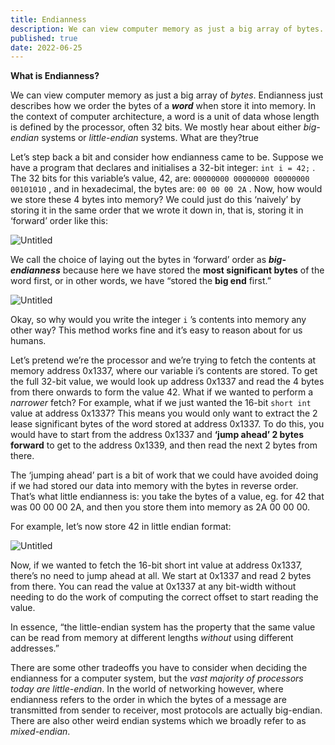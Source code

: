 ```yaml
---
title: Endianness
description: We can view computer memory as just a big array of bytes. Endianness just describes how we order the bytes of a word when store it into memory.
published: true
date: 2022-06-25
---
```


**What is Endianness?**

We can view computer memory as just a big array of *bytes*. Endianness just describes how we order the bytes of a ***word*** when store it into memory. In the context of computer architecture, a word is a unit of data whose length is defined by the processor, often 32 bits. We mostly hear about either *big-endian* systems or *little-endian* systems. What are they?true

Let’s step back a bit and consider how endianness came to be. Suppose we have a program that declares and initialises a 32-bit integer: `int i = 42;` . The 32 bits for this variable’s value, 42, are: `00000000 00000000 00000000 00101010` , and in hexadecimal, the bytes are: `00 00 00 2A` . Now, how would we store these 4 bytes into memory? We could just do this ‘naively’ by storing it in the same order that we wrote it down in, that is, storing it in ‘forward’ order like this:

![Untitled](https://s3.us-west-2.amazonaws.com/secure.notion-static.com/533791c8-c01c-4634-ab85-415f7c91511b/Untitled.png?X-Amz-Algorithm=AWS4-HMAC-SHA256&X-Amz-Content-Sha256=UNSIGNED-PAYLOAD&X-Amz-Credential=AKIAT73L2G45EIPT3X45%2F20220410%2Fus-west-2%2Fs3%2Faws4_request&X-Amz-Date=20220410T012605Z&X-Amz-Expires=86400&X-Amz-Signature=ac80820ce63a8fcac785ca257c45ce5b0bb11828e36df30cba3d2da920d543c4&X-Amz-SignedHeaders=host&response-content-disposition=filename%20%3D%22Untitled.png%22&x-id=GetObject)

We call the choice of laying out the bytes in ‘forward’ order as ***big-endianness*** because here we have stored the **most significant bytes** of the word first, or in other words, we have “stored the **big end** first.”

![Untitled](https://s3.us-west-2.amazonaws.com/secure.notion-static.com/91a6271d-1549-4fa2-938e-32af6916673a/Untitled.png?X-Amz-Algorithm=AWS4-HMAC-SHA256&X-Amz-Content-Sha256=UNSIGNED-PAYLOAD&X-Amz-Credential=AKIAT73L2G45EIPT3X45%2F20220410%2Fus-west-2%2Fs3%2Faws4_request&X-Amz-Date=20220410T012606Z&X-Amz-Expires=86400&X-Amz-Signature=c7d88c218b5fc6b8e915fa955289030a479e7bac06394723526a33f2fc1a3acd&X-Amz-SignedHeaders=host&response-content-disposition=filename%20%3D%22Untitled.png%22&x-id=GetObject)

Okay, so why would you write the integer `i` ’s contents into memory any other way? This method works fine and it’s easy to reason about for us humans.

Let’s pretend we’re the processor and we’re trying to fetch the contents at memory address 0x1337, where our variable i’s contents are stored. To get the full 32-bit value, we would look up address 0x1337 and read the 4 bytes from there onwards to form the value 42. What if we wanted to perform a *narrower* fetch? For example, what if we just wanted the 16-bit `short int` value at address 0x1337? This means you would only want to extract the 2 lease significant bytes of the word stored at address 0x1337. To do this, you would have to start from the address 0x1337 and **‘jump ahead’ 2 bytes forward** to get to the address 0x1339, and then read the next 2 bytes from there.

The ‘jumping ahead’ part is a bit of work that we could have avoided doing if we had stored our data into memory with the bytes in reverse order. That’s what little endianness is: you take the bytes of a value, eg. for 42 that was 00 00 00 2A, and then you store them into memory as 2A 00 00 00.

For example, let’s now store 42 in little endian format:

![Untitled](https://s3.us-west-2.amazonaws.com/secure.notion-static.com/c780c6f2-b28b-4130-a1f0-f55f8dcf948f/Untitled.png?X-Amz-Algorithm=AWS4-HMAC-SHA256&X-Amz-Content-Sha256=UNSIGNED-PAYLOAD&X-Amz-Credential=AKIAT73L2G45EIPT3X45%2F20220410%2Fus-west-2%2Fs3%2Faws4_request&X-Amz-Date=20220410T012620Z&X-Amz-Expires=86400&X-Amz-Signature=670ed73edaccb46b131982fed51c38274e6d36015460b141f652d4f2eb07cc8c&X-Amz-SignedHeaders=host&response-content-disposition=filename%20%3D%22Untitled.png%22&x-id=GetObject)

Now, if we wanted to fetch the 16-bit short int value at address 0x1337, there’s no need to jump ahead at all. We start at 0x1337 and read 2 bytes from there. You can read the value at 0x1337 at any bit-width without needing to do the work of computing the correct offset to start reading the value. 

In essence, “the little-endian system has the property that the same value can be read from memory at different lengths *without* using different addresses.”

There are some other tradeoffs you have to consider when deciding the endianness for a computer system, but the *vast majority of processors today are little-endian*. In the world of networking however, where endianness refers to the order in which the bytes of a message are transmitted from sender to receiver, most protocols are actually big-endian. There are also other weird endian systems which we broadly refer to as *mixed-endian*. 
